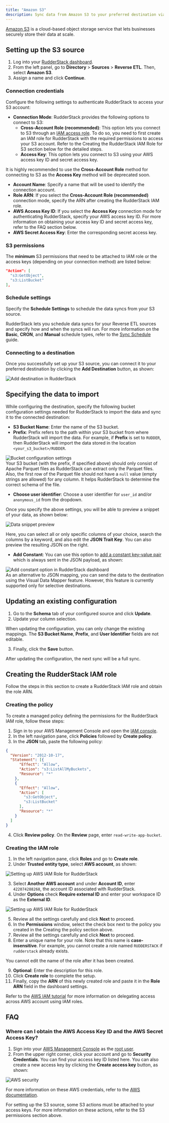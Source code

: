 ```yaml
---
title: "Amazon S3"
description: Sync data from Amazon S3 to your preferred destination via RudderStack.
---
```


[Amazon S3](https://aws.amazon.com/s3/) is a cloud-based object storage service that lets businesses securely store their data at scale.

## Setting up the S3 source

1. Log into your [RudderStack dashboard](https://app.rudderstack.com).
2. From the left panel, go to **Directory** > **Sources** > **Reverse ETL**. Then, select **Amazon S3**.
3. Assign a name and click **Continue**.

### Connection credentials

Configure the following settings to authenticate RudderStack to access your S3 account: 

- **Connection Mode**: RudderStack provides the following options to connect to S3:
  - **Cross-Account Role (recommended)**: This option lets you connect to S3 through an <a href="https://docs.aws.amazon.com/IAM/latest/UserGuide/tutorial_cross-account-with-roles.html">IAM access role</a>. To do so, you need to first create an IAM role for RudderStack with the required permissions to access your S3 account. Refer to the <Link to="#creating-the-rudderstack-iam-role">Creating the RudderStack IAM Role for S3</Link> section below for the detailed steps.
  - **Access Key**: This option lets you connect to S3 using your AWS access key ID and secret access key.

<div class="warningBlock">
It is highly recommended to use the <strong>Cross-Account Role</strong> method for connecting to S3 as the <strong>Access Key</strong> method will be deprecated soon.
</div>

- **Account Name**: Specify a name that will be used to identify the connection account.
- **Role ARN**: If you select the **Cross-Account Role (recommended)** connection mode, specify the ARN after <Link to="#creating-the-rudderstack-iam-role">creating the RudderStack IAM role</Link>.
- **AWS Access Key ID**: If you select the **Access Key** connection mode for authenticating RudderStack, specify your AWS access key ID. For more information on obtaining your access key ID and secret access key, refer to the <Link to="#faq">FAQ</Link> section below.
- **AWS Secret Access Key**: Enter the corresponding secret access key.

### S3 permissions

The **minimum** S3 permissions that need to be attached to IAM role or the access keys (depending on your connection method) are listed below:

```json
"Action": [
  "s3:GetObject",
  "s3:ListBucket"
],
```

### Schedule settings

Specify the **Schedule Settings** to schedule the data syncs from your S3 source.

<div class="infoBlock">
RudderStack lets you schedule data syncs for your Reverse ETL sources and specify how and when the syncs will run. For more information on the <strong>Basic</strong>, <strong>CRON</strong>, and <strong>Manual</strong> schedule types, refer to the <a href="https://www.rudderstack.com/docs/sources/reverse-etl/common-settings/sync-schedule-settings/">Sync Schedule</a> guide.
</div>

### Connecting to a destination

Once you successfully set up your S3 source, you can connect it to your preferred destination by clicking the **Add Destination** button, as shown:

<img src="../../assets/warehouse-actions-sources/destination.png" alt="Add destination in RudderStack" />

## Specifying the data to import

While configuring the destination, specify the following bucket configuration settings needed for RudderStack to import the data and sync it to the connected destination:

- **S3 Bucket Name**:  Enter the name of the S3 bucket.
- **Prefix**:  Prefix refers to the path within your S3 bucket from where RudderStack will import the data. For example, if **Prefix** is set to `RUDDER`, then RudderStack will import the data stored in the location `<your_s3_bucket>/RUDDER`.

<img src="../../assets/warehouse-actions-sources/s3-bucket-settings.png" alt="Bucket configuration settings" />

<div class="warningBlock">
Your S3 bucket (with the prefix, if specified above) should only consist of Apache Parquet files as RudderStack can extract only the Parquet files. Also, the first row of the Parquet file should not have a <code class="inline-code">null</code> value (empty strings are allowed) for any column. It helps RudderStack to determine the correct schema of the file.
</div>

- **Choose user identifier**: Choose a user identifier for `user_id` and/or `anonymous_id` from the dropdown.

Once you specify the above settings, you will be able to preview a snippet of your data, as shown below:

<img src="../../assets/warehouse-actions-sources/models-data-snippet.png" alt="Data snippet preview" />

Here, you can select all or only specific columns of your choice, search the columns by a keyword, and also edit the **JSON Trait Key**. You can also preview the resulting JSON on the right.

- **Add Constant**: You can use this option to <a href="https://rudderstack.com/docs/sources/reverse-etl/common-settings/importing-data-using-tables#add-constant">add a constant key-value pair</a> which is always sent in the JSON payload, as shown:

<img src="../../assets/warehouse-actions-sources/add-constant.png" alt="Add constant option in RudderStack dashboard" />

<div class="infoBlock">
As an alternative to JSON mapping, you can send the data to the destination using the <Link to="/sources/reverse-etl/features/visual-data-mapper/">Visual Data Mapper</Link> feature. However, this feature is currently supported only for selective destinations.
</div>

## Updating an existing configuration

1. Go to the **Schema** tab of your configured source and click **Update**.
2. Update your column selection.

<div class="warningBlock">
When updating the configuration, you can only change the existing mappings. The <strong>S3 Bucket Name</strong>, <strong>Prefix</strong>, and <strong>User Identifier</strong> fields are not editable.
</div>

3. Finally, click the **Save** button.

<div class="infoBlock">
After updating the configuration, the next sync will be a full sync.
</div>

## Creating the RudderStack IAM role

Follow the steps in this section to create a RudderStack IAM role and obtain the role ARN.

### Creating the policy

To create a managed policy defining the permissions for the RudderStack IAM role, follow these steps:

1. Sign in to your AWS Management Console and open the <a href="https://console.aws.amazon.com/iam/">IAM console</a>.
2. In the left navigation pane, click **Policies** followed by **Create policy**.
3. In the **JSON** tab, paste the following policy:

```json
{
  "Version": "2012-10-17",
  "Statement": [{
      "Effect": "Allow",
      "Action": "s3:ListAllMyBuckets",
      "Resource": "*"
    },
    {
      "Effect": "Allow",
      "Action": [
        "s3:GetObject",
        "s3:ListBucket"
      ],
      "Resource": "*"
    }
  ]
}
```

4. Click **Review policy**. On the **Review** page, enter `read-write-app-bucket`.

### Creating the IAM role

1. In the left navigation pane, click **Roles** and go to **Create role**.
2. Under **Trusted entity type**, select **AWS account**, as shown:

<img src="../../assets/destinations/aws-role-1.png" alt="Setting up AWS IAM Role for RudderStack" />

3. Select **Another AWS account** and under **Account ID**, enter `422074288268`, the account ID associated with RudderStack.
4. Under **Options** check **Require external ID** and enter your <Link to="/resources/glossary/#workspace-id">workspace ID</Link> as the **External ID**.

<img src="../../assets/destinations/aws-role-2.png" alt="Setting up AWS IAM Role for RudderStack" />

5. Review all the settings carefully and click **Next** to proceed.
6. In the **Permissions** window, select the check box next to the policy you created in the <Link to="#creating-the-policy">Creating the policy</Link> section above.
7. Review all the settings carefully and click **Next** to proceed.
8. Enter a unique name for your role. Note that this name is **case-insensitive**. For example, you cannot create a role named `RUDDERSTACK` if `rudderstack` already exists.

<div class="warningBlock">
You cannot edit the name of the role after it has been created.
</div>

9. **Optional**: Enter the description for this role.
10. Click **Create role** to complete the setup.
11. Finally, copy the **ARN** of this newly created role and paste it in the **Role ARN** field in the dashboard settings.

<div class="infoBlock">
Refer to the <a href="https://docs.aws.amazon.com/IAM/latest/UserGuide/tutorial_cross-account-with-roles.html">AWS IAM tutorial</a> for more information on delegating access across AWS account using IAM roles.
</div>

## FAQ

### Where can I obtain the AWS Access Key ID and the AWS Secret Access Key?

1. Sign into your <a href="http://console.aws.amazon.com/">AWS Management Console</a> as the <a href="https://docs.aws.amazon.com/IAM/latest/UserGuide/console.html#root-user-sign-in-page">root user</a>. 
2. From the upper right corner, click your account and go to <strong>Security Credentials</strong>. You can find your access key ID listed here. You can also create a new access key by clicking the **Create access key** button, as shown:

<img src="../../assets/warehouse-actions-sources/aws-security-credentials-new.png" alt="AWS security " />

For more information on these AWS credentials, refer to the <a href="https://docs.aws.amazon.com/general/latest/gr/aws-sec-cred-types.html">AWS documentation</a>.

<div class="warningBlock">
For setting up the S3 source, some S3 actions must be attached to your access keys. For more information on these actions, refer to the <Link to="#s3-permissions">S3 permissions</Link> section above.
</div>

<br />
